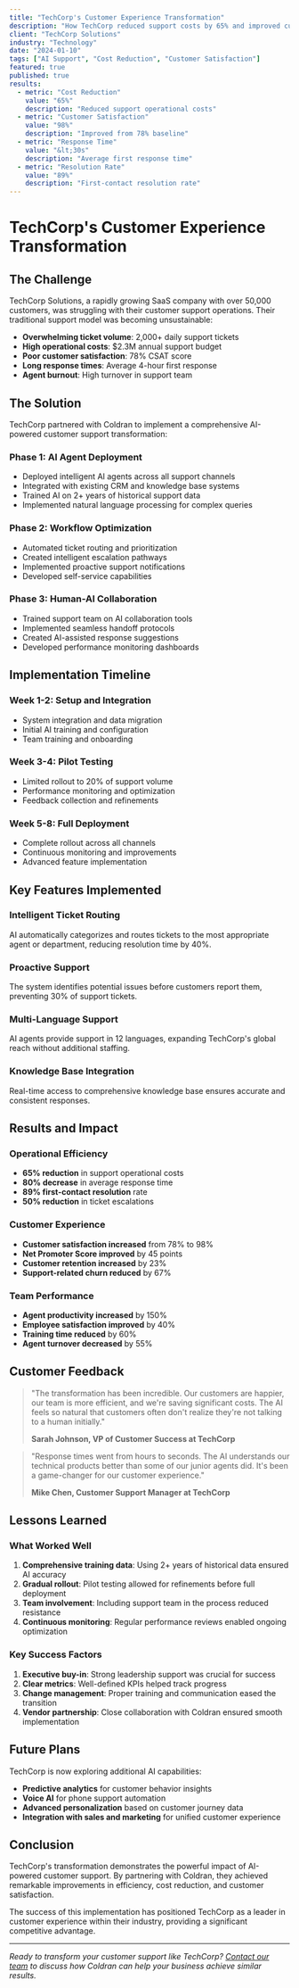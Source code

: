```yaml
---
title: "TechCorp's Customer Experience Transformation"
description: "How TechCorp reduced support costs by 65% and improved customer satisfaction to 98% using Coldran's AI-powered customer support platform."
client: "TechCorp Solutions"
industry: "Technology"
date: "2024-01-10"
tags: ["AI Support", "Cost Reduction", "Customer Satisfaction"]
featured: true
published: true
results:
  - metric: "Cost Reduction"
    value: "65%"
    description: "Reduced support operational costs"
  - metric: "Customer Satisfaction"
    value: "98%"
    description: "Improved from 78% baseline"
  - metric: "Response Time"
    value: "&lt;30s"
    description: "Average first response time"
  - metric: "Resolution Rate"
    value: "89%"
    description: "First-contact resolution rate"
---
```


# TechCorp's Customer Experience Transformation

## The Challenge

TechCorp Solutions, a rapidly growing SaaS company with over 50,000 customers, was struggling with their customer support operations. Their traditional support model was becoming unsustainable:

- **Overwhelming ticket volume**: 2,000+ daily support tickets
- **High operational costs**: $2.3M annual support budget
- **Poor customer satisfaction**: 78% CSAT score
- **Long response times**: Average 4-hour first response
- **Agent burnout**: High turnover in support team

## The Solution

TechCorp partnered with Coldran to implement a comprehensive AI-powered customer support transformation:

### Phase 1: AI Agent Deployment

- Deployed intelligent AI agents across all support channels
- Integrated with existing CRM and knowledge base systems
- Trained AI on 2+ years of historical support data
- Implemented natural language processing for complex queries

### Phase 2: Workflow Optimization

- Automated ticket routing and prioritization
- Created intelligent escalation pathways
- Implemented proactive support notifications
- Developed self-service capabilities

### Phase 3: Human-AI Collaboration

- Trained support team on AI collaboration tools
- Implemented seamless handoff protocols
- Created AI-assisted response suggestions
- Developed performance monitoring dashboards

## Implementation Timeline

### Week 1-2: Setup and Integration

- System integration and data migration
- Initial AI training and configuration
- Team training and onboarding

### Week 3-4: Pilot Testing

- Limited rollout to 20% of support volume
- Performance monitoring and optimization
- Feedback collection and refinements

### Week 5-8: Full Deployment

- Complete rollout across all channels
- Continuous monitoring and improvements
- Advanced feature implementation

## Key Features Implemented

### Intelligent Ticket Routing

AI automatically categorizes and routes tickets to the most appropriate agent or department, reducing resolution time by 40%.

### Proactive Support

The system identifies potential issues before customers report them, preventing 30% of support tickets.

### Multi-Language Support

AI agents provide support in 12 languages, expanding TechCorp's global reach without additional staffing.

### Knowledge Base Integration

Real-time access to comprehensive knowledge base ensures accurate and consistent responses.

## Results and Impact

### Operational Efficiency

- **65% reduction** in support operational costs
- **80% decrease** in average response time
- **89% first-contact resolution** rate
- **50% reduction** in ticket escalations

### Customer Experience

- **Customer satisfaction increased** from 78% to 98%
- **Net Promoter Score improved** by 45 points
- **Customer retention increased** by 23%
- **Support-related churn reduced** by 67%

### Team Performance

- **Agent productivity increased** by 150%
- **Employee satisfaction improved** by 40%
- **Training time reduced** by 60%
- **Agent turnover decreased** by 55%

## Customer Feedback

> "The transformation has been incredible. Our customers are happier, our team is more efficient, and we're saving significant costs. The AI feels so natural that customers often don't realize they're not talking to a human initially."
>
> **Sarah Johnson, VP of Customer Success at TechCorp**

> "Response times went from hours to seconds. The AI understands our technical products better than some of our junior agents did. It's been a game-changer for our customer experience."
>
> **Mike Chen, Customer Support Manager at TechCorp**

## Lessons Learned

### What Worked Well

1. **Comprehensive training data**: Using 2+ years of historical data ensured AI accuracy
2. **Gradual rollout**: Pilot testing allowed for refinements before full deployment
3. **Team involvement**: Including support team in the process reduced resistance
4. **Continuous monitoring**: Regular performance reviews enabled ongoing optimization

### Key Success Factors

1. **Executive buy-in**: Strong leadership support was crucial for success
2. **Clear metrics**: Well-defined KPIs helped track progress
3. **Change management**: Proper training and communication eased the transition
4. **Vendor partnership**: Close collaboration with Coldran ensured smooth implementation

## Future Plans

TechCorp is now exploring additional AI capabilities:

- **Predictive analytics** for customer behavior insights
- **Voice AI** for phone support automation
- **Advanced personalization** based on customer journey data
- **Integration with sales and marketing** for unified customer experience

## Conclusion

TechCorp's transformation demonstrates the powerful impact of AI-powered customer support. By partnering with Coldran, they achieved remarkable improvements in efficiency, cost reduction, and customer satisfaction.

The success of this implementation has positioned TechCorp as a leader in customer experience within their industry, providing a significant competitive advantage.

---

_Ready to transform your customer support like TechCorp? [Contact our team](/enterprise-contact) to discuss how Coldran can help your business achieve similar results._
